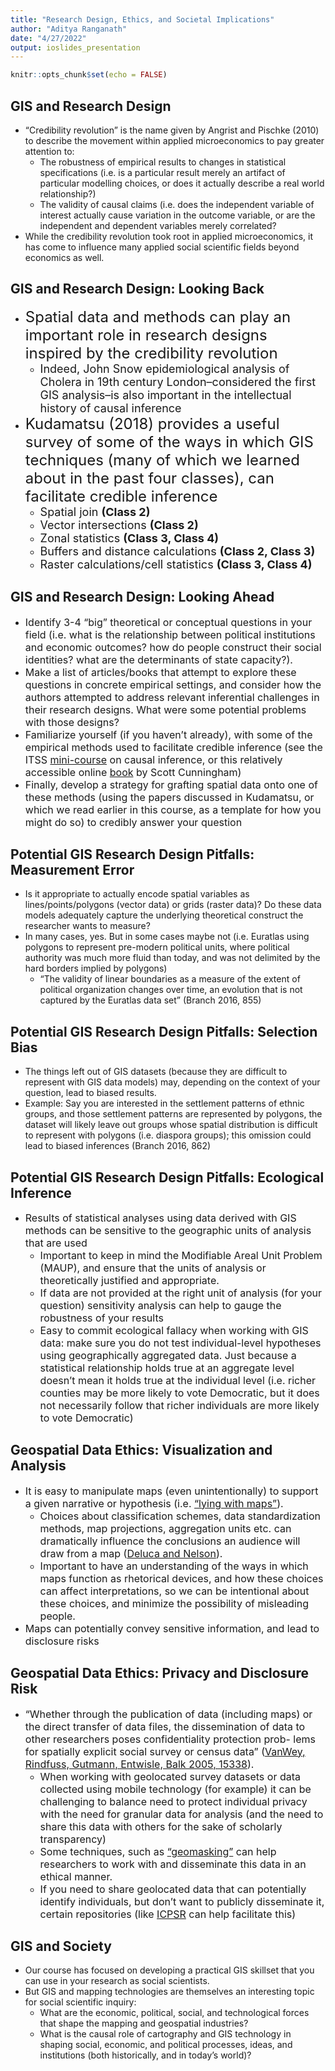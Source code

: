 ```yaml
---
title: "Research Design, Ethics, and Societal Implications"
author: "Aditya Ranganath"
date: "4/27/2022"
output: ioslides_presentation
---
```


```r
knitr::opts_chunk$set(echo = FALSE)
```

## GIS and Research Design

* “Credibility revolution” is the name given by Angrist and Pischke (2010) to describe the movement within applied microeconomics to pay greater attention to:
  * The robustness of empirical results to changes in statistical specifications (i.e. is a particular result merely an artifact of particular modelling choices, or does it actually describe a real world relationship?)
  * The validity of causal claims (i.e. does the independent variable of interest actually cause variation in the outcome variable, or are the independent and dependent variables merely correlated?
* While the credibility revolution took root in applied microeconomics, it has come to influence many applied social scientific fields beyond economics as well. 

## GIS and Research Design: Looking Back

* <font size="5">Spatial data and methods can play an important role in research designs inspired by the credibility revolution </font>
  * <font size="4">Indeed, John Snow epidemiological analysis of Cholera in 19th century London--considered the first GIS analysis--is also important in the intellectual history of causal inference </font>
* <font size="5">Kudamatsu (2018) provides a useful survey of some of the ways in which GIS techniques (many of which we learned about in the past four classes), can facilitate credible inference </font>
  * <font size="4">Spatial join **(Class 2)** </font>
  * <font size="4">Vector intersections **(Class 2)** </font>
  * <font size="4">Zonal statistics **(Class 3, Class 4)** </font>
  * <font size="4">Buffers and distance calculations **(Class 2, Class 3)** </font>
  * <font size="4">Raster calculations/cell statistics **(Class 3, Class 4)** </font>

## GIS and Research Design: Looking Ahead
* <font size="3.2">Identify 3-4 "big" theoretical or conceptual questions in your field (i.e. what is the relationship between political institutions and economic outcomes? how do people construct their social identities? what are the determinants of state capacity?). </font>
* <font size="3.2">Make a list of articles/books that attempt to explore these questions in concrete empirical settings, and consider how the authors attempted to address relevant inferential challenges in their research designs. What were some potential problems with those designs? </font>
* <font size="3.2">Familiarize yourself (if you haven't already), with some of the empirical methods used to facilitate credible inference (see the ITSS [mini-course](https://www.colorado.edu/cartss/interdisciplinary-training-social-sciences-itss/mini-course-causal-inference-spring-2021) on causal inference, or this relatively accessible online [book](https://mixtape.scunning.com/index.html) by Scott Cunningham) </font>
* <font size="3.2">Finally, develop a strategy for grafting spatial data onto one of these methods (using the papers discussed in Kudamatsu, or which we read earlier in this course, as a template for how you might do so) to credibly answer your question </font>

## Potential GIS Research Design Pitfalls: Measurement Error

* Is it appropriate to actually encode spatial variables as lines/points/polygons (vector data) or grids (raster data)? Do these data models adequately capture the underlying theoretical construct the researcher wants to measure? 
* In many cases, yes. But in some cases maybe not (i.e. Euratlas using polygons to represent pre-modern political units, where political authority was much more fluid than today, and was not delimited by the hard borders implied by polygons)
  * "The validity of linear boundaries as a measure of the extent of political organization
changes over time, an evolution that is not captured by the Euratlas data set" (Branch 2016, 855)

## Potential GIS Research Design Pitfalls: Selection Bias

* The things left out of GIS datasets (because they are difficult to represent with GIS data models) may, depending on the context of your question, lead to biased results.
* Example: Say you are interested in the settlement patterns of ethnic groups, and those settlement patterns are represented by polygons, the dataset will likely leave out groups whose spatial distribution is difficult to represent with polygons (i.e. diaspora groups); this omission could lead to biased inferences (Branch 2016, 862)

## Potential GIS Research Design Pitfalls: Ecological Inference

* <font size="3.5">Results of statistical analyses using data derived with GIS methods can be sensitive to the geographic units of analysis that are used </font>
  * <font size="3.2">Important to keep in mind the Modifiable Areal Unit Problem (MAUP), and ensure that the units of analysis or theoretically justified and appropriate. </font>
  * <font size="3.2">If data are not provided at the right unit of analysis (for your question) sensitivity analysis can help to gauge the robustness of your results </font>
  * <font size="3.2">Easy to commit ecological fallacy when working with GIS data: make sure you do not test individual-level hypotheses using geographically aggregated data. Just because a statistical relationship holds true at an aggregate level doesn't mean it holds true at the individual level (i.e. richer counties may be more likely to vote Democratic, but it does not necessarily follow that richer individuals are more likely to vote Democratic) </font>

## Geospatial Data Ethics: Visualization and Analysis

* <font size="3.5">It is easy to manipulate maps (even unintentionally) to support a given narrative or hypothesis (i.e. ["lying with maps"](https://open.lib.umn.edu/mapping/chapter/7-lying-with-maps/)). </font>
  * <font size="3.2">Choices about classification schemes, data standardization methods, map projections, aggregation units etc. can dramatically influence the conclusions an audience will draw from a map ([Deluca and Nelson](https://open.lib.umn.edu/mapping/chapter/7-lying-with-maps/)). </font>
  * <font size="3.2">Important to have an understanding of the ways in which maps function as rhetorical devices, and how these choices can affect interpretations, so we can be intentional about these choices, and minimize the possibility of misleading people. </font>
* <font size="3.5">Maps can potentially convey sensitive information, and lead to disclosure risks </font>

## Geospatial Data Ethics: Privacy and Disclosure Risk

* <font size="3.5">"Whether through the publication of data (including maps) or the direct transfer of data files, the dissemination of data to other researchers poses confidentiality protection prob-
lems for spatially explicit social survey or census data" ([VanWey, Rindfuss, Gutmann, Entwisle, Balk 2005, 15338](https://www.pnas.org/doi/pdf/10.1073/pnas.0507804102)). </font>
  * <font size="3.2">When working with geolocated survey datasets or data collected using mobile technology (for example) it can be challenging to balance need to protect individual privacy with the need for granular data for analysis (and the need to share this data with others for the sake of scholarly transparency) </font>
  * <font size="3.2">Some techniques, such as ["geomasking"](https://www.ncbi.nlm.nih.gov/pmc/articles/PMC2952889/) can help researchers to work with and disseminate this data in an ethical manner. </font>
  * <font size="3.2">If you need to share geolocated data that can potentially identify individuals, but don't want to publicly disseminate it, certain repositories (like [ICPSR](https://www.ncbi.nlm.nih.gov/pmc/articles/PMC2952889/) can help facilitate this) </font>

## GIS and Society

* Our course has focused on developing a practical GIS skillset that you can use in your research as social scientists.
* But GIS and mapping technologies are themselves an interesting topic for social scientific inquiry:
  * What are the economic, political, social, and technological forces that shape the mapping and geospatial industries? 
  * What is the causal role of cartography and GIS technology in shaping social, economic, and political processes, ideas, and institutions (both historically, and in today's world)?
  


